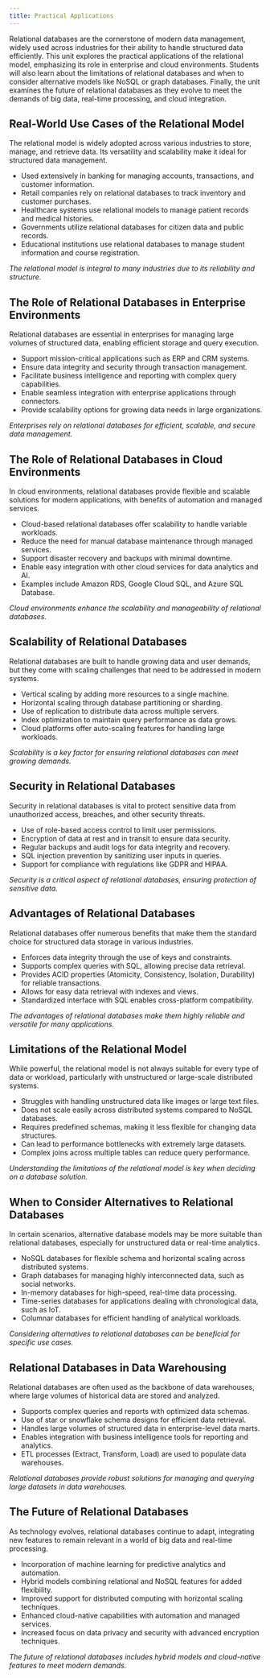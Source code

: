 ```yaml
---
title: Practical Applications
---
```

<!--
Hey Chatgpt.  I'd you to play the role of a professor teaching an undergraduate computer science course covering databases.  The course consists of several modules including: entity-relationship models, relational model and relational algebra, normal forms and normalization, and SQL.

The unit covering relational models and relational algebra includes the following topics:

The relational model and relational algebra form the foundation of modern relational databases, providing a framework for data organization and manipulation. These modules will introduce students to the core concepts of the relational model, including relations, keys, and schemas, and guide them through the essential operations of relational algebra. By the end of this series, students will gain the skills to perform complex queries and understand the practical applications of relational databases in real-world scenarios.


1. [**Introduction to the Relational Model**](intro-to-relational-model.qmd)
   - Definition of the relational model.  
   - Key components: relations, tuples, attributes, domains.  
   - The importance of the relational model in modern databases.  

2. [**Relational Schemas and Keys**](relational-schemas-and-keys.qmd)  
   - Defining relational schemas.  
   - Primary keys, candidate keys, and foreign keys.  
   - The role of keys in ensuring data integrity.  

3. [**Relational Algebra: Basic Operations**](relational-algebra-basic-operations.qmd)  
   - Introduction to relational algebra.  
   - Core operations: selection, projection, and union.  
   - Examples and practical applications of these operations.  

4. [**Set Operations in Relational Algebra**](set-operations-in-relational-algebra.qmd)  
   - Set theory basics and their application in relational algebra.  
   - Intersection, difference, and Cartesian product operations.  
   - Combining relations using set operations.  

5. [**Join Operations in Relational Algebra**](join-operations-in-relational-algebra.qmd)  
   - Inner join, outer join, and their types (left, right, full).  
   - Natural join and theta join.  
   - Use cases and examples of different join operations.  

6. [**Renaming and Division in Relational Algebra**](renaming-and-division-in-relational-algebra.qmd)  
   - The renaming operation and its use in query design.  
   - Division operation: definition and examples.  
   - Application of division in relational queries.  

7. [**Relational Algebra vs SQL**](relational-algebra-vs-sql.qmd)  
   - Mapping relational algebra operations to SQL.  
   - Differences between procedural relational algebra and declarative SQL.  
   - Practical examples demonstrating the use of both.  

8. [**Advanced Relational Algebra Queries**](advanced-relational-algebra-queries.qmd)  
   - Nested queries and complex relational algebra operations.  
   - Handling multiple relations and subqueries.  
   - Performance considerations in advanced queries.  

9. [**Practical Applications of the Relational Model**](practical-applications-of-the-relational-model.qmd)  
   - Real-world use cases of the relational model.  
   - The role of relational databases in enterprise and cloud environments.  
   - Limitations of the relational model and when to consider alternatives.  

I'd like you to create 10 slides covering the following topics:

9. [**Practical Applications of the Relational Model**](practical-applications-of-the-relational-model.qmd)  
   - Real-world use cases of the relational model.  
   - The role of relational databases in enterprise and cloud environments.  
   - Limitations of the relational model and when to consider alternatives.  

Formatting of each slide is important.  Here are detailed instruction for the formatting of each slide.
1. Each slide should consist of a title denoted in markdown header level 2 (##).
1. Each title should describe the slide contents.  The title should not be numbered, just labeled.
1. Each slide should lead off with 2 sentences summarizing the content of the slide.
1. Each slide should contain 5-7 bullets. The bullets should be included in a special pandoc markdown format as shown below.
1. Each slide should end with an unbolded sentence summarizing the slide.

Below is an example of the formatting:

<start-example>
## Introduction to Entities and Attributes

Entities represent real-world objects or concepts, while attributes describe their characteristics. Understanding these concepts is crucial for effective database design.

::: {.guide-block-left}
- Entities are objects or things in the real world that have a distinct existence.
- Examples include a student, a course, a product, or an employee.
- Attributes are the properties or characteristics of entities.
- Each entity is represented by a set of attributes.
- Attributes describe details like the name, age, or ID of an entity.
:::
::: {.guide-block-right}
:::

*Entities and attributes form the foundation of the data model in database design.*
<end-example>

-->

Relational databases are the cornerstone of modern data management, widely used across industries for their ability to handle structured data efficiently. This unit explores the practical applications of the relational model, emphasizing its role in enterprise and cloud environments. Students will also learn about the limitations of relational databases and when to consider alternative models like NoSQL or graph databases. Finally, the unit examines the future of relational databases as they evolve to meet the demands of big data, real-time processing, and cloud integration.

## Real-World Use Cases of the Relational Model

The relational model is widely adopted across various industries to store, manage, and retrieve data. Its versatility and scalability make it ideal for structured data management.

::: {.guide-block-left}
- Used extensively in banking for managing accounts, transactions, and customer information.
- Retail companies rely on relational databases to track inventory and customer purchases.
- Healthcare systems use relational models to manage patient records and medical histories.
- Governments utilize relational databases for citizen data and public records.
- Educational institutions use relational databases to manage student information and course registration.
:::
::: {.guide-block-right}
:::

*The relational model is integral to many industries due to its reliability and structure.*

## The Role of Relational Databases in Enterprise Environments

Relational databases are essential in enterprises for managing large volumes of structured data, enabling efficient storage and query execution.

::: {.guide-block-left}
- Support mission-critical applications such as ERP and CRM systems.
- Ensure data integrity and security through transaction management.
- Facilitate business intelligence and reporting with complex query capabilities.
- Enable seamless integration with enterprise applications through connectors.
- Provide scalability options for growing data needs in large organizations.
:::
::: {.guide-block-right}
:::

*Enterprises rely on relational databases for efficient, scalable, and secure data management.*

## The Role of Relational Databases in Cloud Environments

In cloud environments, relational databases provide flexible and scalable solutions for modern applications, with benefits of automation and managed services.

::: {.guide-block-left}
- Cloud-based relational databases offer scalability to handle variable workloads.
- Reduce the need for manual database maintenance through managed services.
- Support disaster recovery and backups with minimal downtime.
- Enable easy integration with other cloud services for data analytics and AI.
- Examples include Amazon RDS, Google Cloud SQL, and Azure SQL Database.
:::
::: {.guide-block-right}
:::

*Cloud environments enhance the scalability and manageability of relational databases.*


## Scalability of Relational Databases

Relational databases are built to handle growing data and user demands, but they come with scaling challenges that need to be addressed in modern systems.

::: {.guide-block-left}
- Vertical scaling by adding more resources to a single machine.
- Horizontal scaling through database partitioning or sharding.
- Use of replication to distribute data across multiple servers.
- Index optimization to maintain query performance as data grows.
- Cloud platforms offer auto-scaling features for handling large workloads.
:::
::: {.guide-block-right}
:::

*Scalability is a key factor for ensuring relational databases can meet growing demands.*

## Security in Relational Databases

Security in relational databases is vital to protect sensitive data from unauthorized access, breaches, and other security threats.

::: {.guide-block-left}
- Use of role-based access control to limit user permissions.
- Encryption of data at rest and in transit to ensure data security.
- Regular backups and audit logs for data integrity and recovery.
- SQL injection prevention by sanitizing user inputs in queries.
- Support for compliance with regulations like GDPR and HIPAA.
:::
::: {.guide-block-right}
:::

*Security is a critical aspect of relational databases, ensuring protection of sensitive data.*

## Advantages of Relational Databases

Relational databases offer numerous benefits that make them the standard choice for structured data storage in various industries.

::: {.guide-block-left}
- Enforces data integrity through the use of keys and constraints.
- Supports complex queries with SQL, allowing precise data retrieval.
- Provides ACID properties (Atomicity, Consistency, Isolation, Durability) for reliable transactions.
- Allows for easy data retrieval with indexes and views.
- Standardized interface with SQL enables cross-platform compatibility.
:::
::: {.guide-block-right}
:::

*The advantages of relational databases make them highly reliable and versatile for many applications.*

## Limitations of the Relational Model

While powerful, the relational model is not always suitable for every type of data or workload, particularly with unstructured or large-scale distributed systems.

::: {.guide-block-left}
- Struggles with handling unstructured data like images or large text files.
- Does not scale easily across distributed systems compared to NoSQL databases.
- Requires predefined schemas, making it less flexible for changing data structures.
- Can lead to performance bottlenecks with extremely large datasets.
- Complex joins across multiple tables can reduce query performance.
:::
::: {.guide-block-right}
:::

*Understanding the limitations of the relational model is key when deciding on a database solution.*

## When to Consider Alternatives to Relational Databases

In certain scenarios, alternative database models may be more suitable than relational databases, especially for unstructured data or real-time analytics.

::: {.guide-block-left}
- NoSQL databases for flexible schema and horizontal scaling across distributed systems.
- Graph databases for managing highly interconnected data, such as social networks.
- In-memory databases for high-speed, real-time data processing.
- Time-series databases for applications dealing with chronological data, such as IoT.
- Columnar databases for efficient handling of analytical workloads.
:::
::: {.guide-block-right}
:::

*Considering alternatives to relational databases can be beneficial for specific use cases.*

## Relational Databases in Data Warehousing

Relational databases are often used as the backbone of data warehouses, where large volumes of historical data are stored and analyzed.

::: {.guide-block-left}
- Supports complex queries and reports with optimized data schemas.
- Use of star or snowflake schema designs for efficient data retrieval.
- Handles large volumes of structured data in enterprise-level data marts.
- Enables integration with business intelligence tools for reporting and analytics.
- ETL processes (Extract, Transform, Load) are used to populate data warehouses.
:::
::: {.guide-block-right}
:::

*Relational databases provide robust solutions for managing and querying large datasets in data warehouses.*

## The Future of Relational Databases

As technology evolves, relational databases continue to adapt, integrating new features to remain relevant in a world of big data and real-time processing.

::: {.guide-block-left}
- Incorporation of machine learning for predictive analytics and automation.
- Hybrid models combining relational and NoSQL features for added flexibility.
- Improved support for distributed computing with horizontal scaling techniques.
- Enhanced cloud-native capabilities with automation and managed services.
- Increased focus on data privacy and security with advanced encryption techniques.
:::
::: {.guide-block-right}
:::

*The future of relational databases includes hybrid models and cloud-native features to meet modern demands.*

